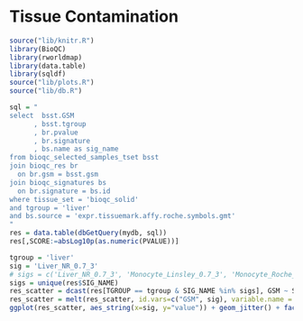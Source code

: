 # Tissue Contamination

```r
source("lib/knitr.R")
library(BioQC)
library(rworldmap)
library(data.table)
library(sqldf)
source("lib/plots.R")
source("lib/db.R")
```

```r
sql = "
select  bsst.GSM
      , bsst.tgroup
      , br.pvalue
      , br.signature
      , bs.name as sig_name
from bioqc_selected_samples_tset bsst
join bioqc_res br 
  on br.gsm = bsst.gsm 
join bioqc_signatures bs
  on br.signature = bs.id
where tissue_set = 'bioqc_solid'
and tgroup = 'liver'
and bs.source = 'expr.tissuemark.affy.roche.symbols.gmt'
"
res = data.table(dbGetQuery(mydb, sql))
res[,SCORE:=absLog10p(as.numeric(PVALUE))]
```


```r
tgroup = 'liver'
sig = 'Liver_NR_0.7_3'
# sigs = c('Liver_NR_0.7_3', 'Monocyte_Linsley_0.7_3', 'Monocyte_Roche_0.7_3', 'Macrophage_PB_NR_0.7_3', 'Blood_NR_0.7_3')
sigs = unique(res$SIG_NAME)
res_scatter = dcast(res[TGROUP == tgroup & SIG_NAME %in% sigs], GSM ~ SIG_NAME, value.var='SCORE')
res_scatter = melt(res_scatter, id.vars=c("GSM", sig), variable.name = 'SIG_NAME')
ggplot(res_scatter, aes_string(x=sig, y="value")) + geom_jitter() + facet_wrap(~SIG_NAME, scales = 'free') + geom_hline(aes(yintercept=6, colour='red'))

```

